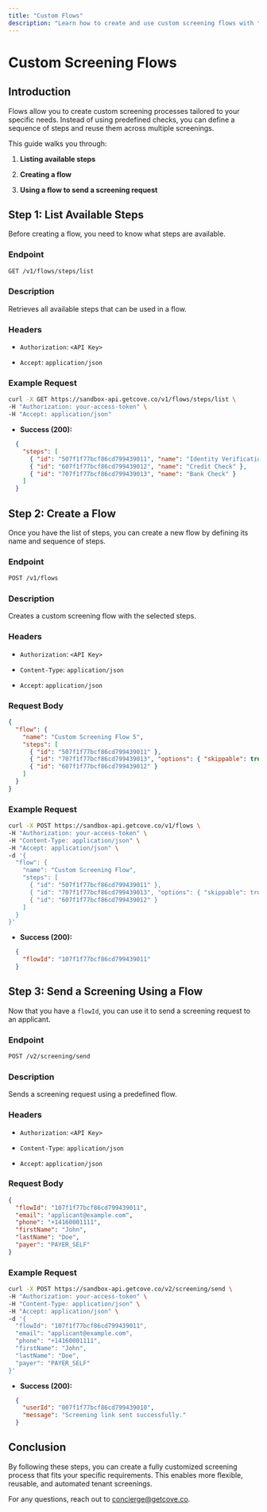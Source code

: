 ```yaml
---
title: "Custom Flows"
description: "Learn how to create and use custom screening flows with the Cove API."
---
```


# **Custom Screening Flows**

## **Introduction**

Flows allow you to create custom screening processes tailored to your specific needs. Instead of using predefined checks, you can define a sequence of steps and reuse them across multiple screenings.

This guide walks you through:

1. **Listing available steps**

2. **Creating a flow**

3. **Using a flow to send a screening request**

## **Step 1: List Available Steps**

Before creating a flow, you need to know what steps are available.

### **Endpoint**

```md
GET /v1/flows/steps/list
```

### **Description**

Retrieves all available steps that can be used in a flow.

### **Headers**

* `Authorization`: `<API Key>`

* `Accept`: `application/json`

### **Example Request**

```sh
curl -X GET https://sandbox-api.getcove.co/v1/flows/steps/list \
-H "Authorization: your-access-token" \
-H "Accept: application/json"
```

* **Success (200):**
```json
  {
    "steps": [
      { "id": "507f1f77bcf86cd799439011", "name": "Identity Verification" },
      { "id": "607f1f77bcf86cd799439012", "name": "Credit Check" },
      { "id": "707f1f77bcf86cd799439013", "name": "Bank Check" }
    ]
  }
  ```

## **Step 2: Create a Flow**

Once you have the list of steps, you can create a new flow by defining its name and sequence of steps.

### **Endpoint**

```md
POST /v1/flows
```

### **Description**

Creates a custom screening flow with the selected steps.

### **Headers**

* `Authorization`: `<API Key>`

* `Content-Type`: `application/json`

* `Accept`: `application/json`

### **Request Body**

```json
{
  "flow": {
    "name": "Custom Screening Flow 5",
    "steps": [
      { "id": "507f1f77bcf86cd799439011" },
      { "id": "707f1f77bcf86cd799439013", "options": { "skippable": true } },
      { "id": "607f1f77bcf86cd799439012" }
    ]
  }
}
```

### **Example Request**

```sh
curl -X POST https://sandbox-api.getcove.co/v1/flows \
-H "Authorization: your-access-token" \
-H "Content-Type: application/json" \
-H "Accept: application/json" \
-d '{
  "flow": {
    "name": "Custom Screening Flow",
    "steps": [
      { "id": "507f1f77bcf86cd799439011" },
      { "id": "707f1f77bcf86cd799439013", "options": { "skippable": true } },
      { "id": "607f1f77bcf86cd799439012" }
    ]
  }
}'
```

* **Success (200):**
```json
  {
    "flowId": "107f1f77bcf86cd799439011"
  }
  ```

## **Step 3: Send a Screening Using a Flow**

Now that you have a `flowId`, you can use it to send a screening request to an applicant.

### **Endpoint**

```md
POST /v2/screening/send
```

### **Description**

Sends a screening request using a predefined flow.

### **Headers**

* `Authorization`: `<API Key>`

* `Content-Type`: `application/json`

* `Accept`: `application/json`

### **Request Body**

```json
{
  "flowId": "107f1f77bcf86cd799439011",
  "email": "applicant@example.com",
  "phone": "+14160001111",
  "firstName": "John",
  "lastName": "Doe",
  "payer": "PAYER_SELF"
}
```

### **Example Request**

```sh
curl -X POST https://sandbox-api.getcove.co/v2/screening/send \
-H "Authorization: your-access-token" \
-H "Content-Type: application/json" \
-H "Accept: application/json" \
-d '{
  "flowId": "107f1f77bcf86cd799439011",
  "email": "applicant@example.com",
  "phone": "+14160001111",
  "firstName": "John",
  "lastName": "Doe",
  "payer": "PAYER_SELF"
}'
```

* **Success (200):**
```json
  {
    "userId": "007f1f77bcf86cd799439010",
    "message": "Screening link sent successfully."
  }
  ```

## **Conclusion**

By following these steps, you can create a fully customized screening process that fits your specific requirements. This enables more flexible, reusable, and automated tenant screenings.

For any questions, reach out to [concierge@getcove.co](mailto:concierge@getcove.co).